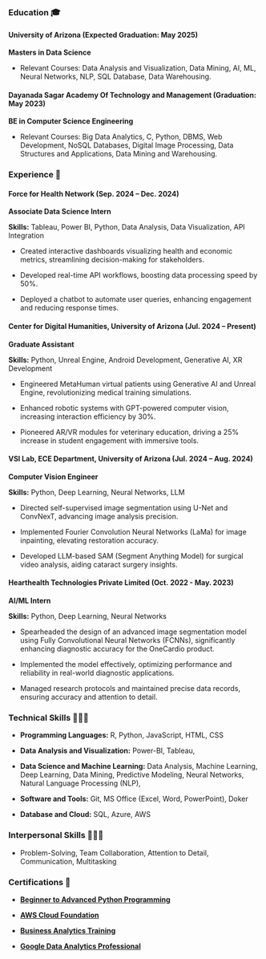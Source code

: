 ### Education 🎓

#### University of Arizona (Expected Graduation: May 2025)

**Masters in Data Science**

-   Relevant Courses: Data Analysis and Visualization, Data Mining, AI, ML, Neural Networks, NLP, SQL Database, Data Warehousing.

#### Dayanada Sagar Academy Of Technology and Management (Graduation: May 2023)

**BE in Computer Science Engineering**

-   Relevant Courses: Big Data Analytics, C, Python, DBMS, Web Development, NoSQL Databases, Digital Image Processing, Data Structures and Applications, Data Mining and Warehousing.

### Experience 💼

#### Force for Health Network (Sep. 2024 -- Dec. 2024)

**Associate Data Science Intern**

**Skills:** Tableau, Power BI, Python, Data Analysis, Data Visualization, API Integration

-   Created interactive dashboards visualizing health and economic metrics, streamlining decision-making for stakeholders.

-   Developed real-time API workflows, boosting data processing speed by 50%.

-   Deployed a chatbot to automate user queries, enhancing engagement and reducing response times.

#### Center for Digital Humanities, University of Arizona (Jul. 2024 -- Present)

**Graduate Assistant**

**Skills:** Python, Unreal Engine, Android Development, Generative AI, XR Development

-   Engineered MetaHuman virtual patients using Generative AI and Unreal Engine, revolutionizing medical training simulations.

-   Enhanced robotic systems with GPT-powered computer vision, increasing interaction efficiency by 30%.

-   Pioneered AR/VR modules for veterinary education, driving a 25% increase in student engagement with immersive tools.

#### VSI Lab, ECE Department, University of Arizona (Jul. 2024 -- Aug. 2024)

**Computer Vision Engineer**

**Skills:** Python, Deep Learning, Neural Networks, LLM

-   Directed self-supervised image segmentation using U-Net and ConvNexT, advancing image analysis precision.

-   Implemented Fourier Convolution Neural Networks (LaMa) for image inpainting, elevating restoration accuracy.

-   Developed LLM-based SAM (Segment Anything Model) for surgical video analysis, aiding cataract surgery insights.

#### Hearthealth Technologies Private Limited (Oct. 2022 - May. 2023)

**AI/ML Intern**

**Skills:** Python, Deep Learning, Neural Networks

-   Spearheaded the design of an advanced image segmentation model using Fully Convolutional Neural Networks (FCNNs), significantly enhancing diagnostic accuracy for the OneCardio product.

-   Implemented the model effectively, optimizing performance and reliability in real-world diagnostic applications.

-   Managed research protocols and maintained precise data records, ensuring accuracy and attention to detail.

### Technical Skills 👩🏻‍💻

-   **Programming Languages:** R, Python, JavaScript, HTML, CSS

-   **Data Analysis and Visualization:** Power-BI, Tableau,

-   **Data Science and Machine Learning:** Data Analysis, Machine Learning, Deep Learning, Data Mining, Predictive Modeling, Neural Networks, Natural Language Processing (NLP),

-   **Software and Tools:** Git, MS Office (Excel, Word, PowerPoint), Doker

-   **Database and Cloud:** SQL, Azure, AWS

### Interpersonal Skills 👩🏻‍💻

-   Problem-Solving, Team Collaboration, Attention to Detail, Communication, Multitasking

### Certifications 🏅

-   [**Beginner to Advanced Python Programming**](https://www.udemy.com/certificate/UC-1a36e81d-1efb-4baf-b02f-a6c31e8bf1e6/)

-   [**AWS Cloud Foundation**](https://www.credly.com/badges/52940280-d1a8-4e0d-9ea3-fdab9ffdd37c/print)

-   [**Business Analytics Training**](https://trainings.internshala.com/view_certificate/E88D7814-A96F-CA8A-9034-A7FFDD0C20DB/6425E24A-9022-46FA-28F5-CCFDC241F951/)

-   [**Google Data Analytics Professional**](https://www.coursera.org/account/accomplishments/specialization/HVRCYWVR75VR)

### 
